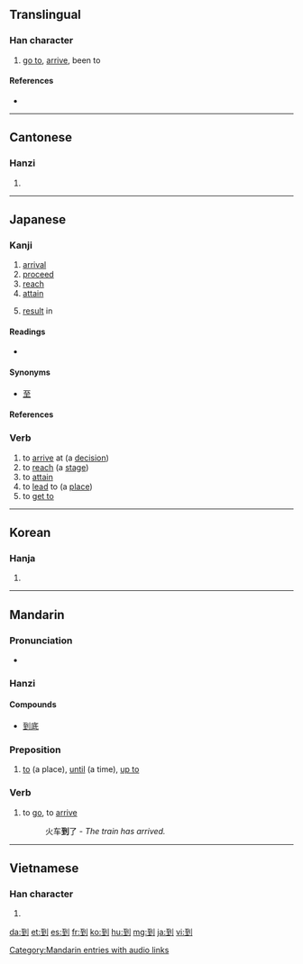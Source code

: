 ==Translingual==
{{Han stroke|[[Image:到-order.gif]]}}
{{Han stroke|[[Image:到-bw.png|250 px]]}}

===Han character===
{{Han char|rn=18|rad=刀|as=06|sn=8|four=1210<sub>0</sub>|canj=一土中弓 (MGLN)}}

# [[go to]], [[arrive]], been to

====References====
* {{Han ref|kx=0138.360|dkj=01950|dj=0314.130|hdz=10334.030|uh=5230|ud=21040|bh=A8EC|bd=43244}}

----

==Cantonese==

===Hanzi===
{{yue-hanzi|jyut=|y=dou3}}

# {{defn|Cantonese|sort=刀06}}

----

==Japanese==

===Kanji===
{{ja-kanji|grade=c|rs=刀06}}

# [[arrival]]
# [[proceed]]
# [[reach]]
# [[attain]]
# {{archaic|lang=ja}} [[result]] in

====Readings====
* {{ja-readings|on=[[とう]] (tō)|kun=[[いたる]] (itaru) {{colloquial|lang=ja}}}}

====Synonyms====
* [[至]]

====References====
{{ja-kref
|jis= 457E
|ku= 3794
|shift= 939e
|euc= C5FE
|freq= 1032
|nelson= 3846 
|newnelson= 477 
|halpern= 1264 
|kld= 848  
|heisig= 755 
|tuttle= 2f6.4 
}}

===Verb===
{{ja-verb|k|tr=intrans|type=1|hira=いたる|rom=itaru}}

# to [[arrive]] at (a [[decision]])
# to [[reach]] (a [[stage]])
# to [[attain]]
# to [[lead]] to (a [[place]])
# to [[get to]]

----

==Korean==

===Hanja===
{{ko-hanja|hangeul=도|rv=do|mr=to}}

# {{defn|Korean|sort=刀06}}

----

==Mandarin==

===Pronunciation===
*{{audio|zh-dào.ogg|audio}}

===Hanzi===
{{cmn-hanzi|pin=[[dào]] ([[dao4]])|wg=tao<sup>4</sup>}}

====Compounds====
* [[到底]]

===Preposition===
{{cmn-prep|ts|pin=dào|pint=dao4|rs=刀06}}
#[[to]] (a place), [[until]] (a time), [[up to]]

===Verb===
{{cmn-verb|ts|pin=dào|pint=dao4|rs=刀06}}
#to [[go]], to [[arrive]]
#:火车'''到'''了 - ''The train has arrived.''

[[Category:Mandarin entries with audio links]]

----

==Vietnamese==

===Han character===
{{vi-hantu|[[đáo]], [[đáu]], [[tráo]]|rs=刀06}}

# {{defn|Vietnamese|sort=刀06}}

[[da:到]]
[[et:到]]
[[es:到]]
[[fr:到]]
[[ko:到]]
[[hu:到]]
[[mg:到]]
[[ja:到]]
[[vi:到]]